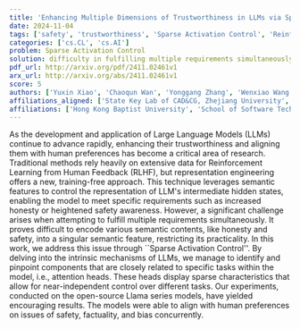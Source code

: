 ```yaml
---
title: 'Enhancing Multiple Dimensions of Trustworthiness in LLMs via Sparse Activation Control'
date: 2024-11-04
tags: ['safety', 'trustworthiness', 'Sparse Activation Control', 'Reinforcement Learning from Human Feedback', 'representation engineering', 'attention heads', 'bias', 'Large Language Models', 'factuality', 'semantic features']
categories: ['cs.CL', 'cs.AI']
problem: Sparse Activation Control
solution: difficulty in fulfilling multiple requirements simultaneously
pdf_url: http://arxiv.org/pdf/2411.02461v1
arx_url: http://arxiv.org/abs/2411.02461v1
score: 5
authors: ['Yuxin Xiao', 'Chaoqun Wan', 'Yonggang Zhang', 'Wenxiao Wang', 'Binbin Lin', 'Xiaofei He', 'Xu Shen', 'Jieping Ye']
affiliations_aligned: ['State Key Lab of CAD&CG, Zhejiang University', 'Alibaba Cloud', 'Hong Kong Baptist University', 'School of Software Technology, Zhejiang University', 'School of Software Technology, Zhejiang University', 'State Key Lab of CAD&CG, Zhejiang University', 'Alibaba Cloud', 'Alibaba Cloud']
affiliations: ['Hong Kong Baptist University', 'School of Software Technology, Zhejiang University', 'Alibaba Cloud', 'State Key Lab of CAD&CG, Zhejiang University']
---
```



As the development and application of Large Language Models (LLMs) continue to advance rapidly, enhancing their trustworthiness and aligning them with human preferences has become a critical area of research. Traditional methods rely heavily on extensive data for Reinforcement Learning from Human Feedback (RLHF), but representation engineering offers a new, training-free approach. This technique leverages semantic features to control the representation of LLM's intermediate hidden states, enabling the model to meet specific requirements such as increased honesty or heightened safety awareness. However, a significant challenge arises when attempting to fulfill multiple requirements simultaneously. It proves difficult to encode various semantic contents, like honesty and safety, into a singular semantic feature, restricting its practicality. In this work, we address this issue through ``Sparse Activation Control''. By delving into the intrinsic mechanisms of LLMs, we manage to identify and pinpoint components that are closely related to specific tasks within the model, i.e., attention heads. These heads display sparse characteristics that allow for near-independent control over different tasks. Our experiments, conducted on the open-source Llama series models, have yielded encouraging results. The models were able to align with human preferences on issues of safety, factuality, and bias concurrently.